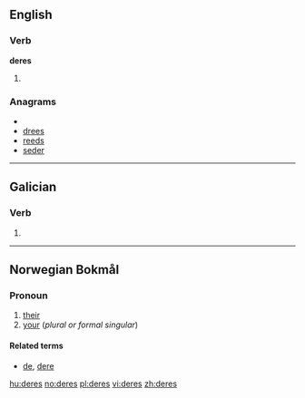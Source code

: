 ==English==

===Verb===
'''deres'''

# {{third-person singular of|[[dere]]}}

===Anagrams===
* {{alphagram|[[deers#English|deers]]}} 
* [[drees#English|drees]]
* [[reeds#English|reeds]]
* [[seder#English|seder]]


----

==Galician==

===Verb===
{{gl-verb-form}}

# {{conjugation of|[[dar#Galician|dar]]||2|s|fut|sub}}

----
==Norwegian Bokmål==

===Pronoun===
{{infl|no|pronoun}}

# [[their]]
# [[your]] (''plural or formal singular'')

====Related terms====
*[[de]], [[dere]]

[[hu:deres]]
[[no:deres]]
[[pl:deres]]
[[vi:deres]]
[[zh:deres]]